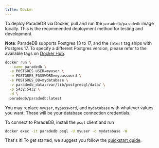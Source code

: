 ```yaml
---
title: Docker
---
```


To deploy ParadeDB via Docker, pull and run the `paradedb/paradedb` image locally. This is the recommended deployment method for testing and development.

**Note**: ParadeDB supports Postgres 13 to 17, and the `latest` tag ships with Postgres 17. To specify a different Postgres version, please refer to the available tags on [Docker Hub](https://hub.docker.com/r/paradedb/paradedb/tags).

```bash
docker run \
  --name paradedb \
  -e POSTGRES_USER=myuser \
  -e POSTGRES_PASSWORD=mypassword \
  -e POSTGRES_DB=mydatabase \
  -v paradedb_data:/var/lib/postgresql/data/ \
  -p 5432:5432 \
  -d \
  paradedb/paradedb:latest
```

You may replace `myuser`, `mypassword`, and `mydatabase` with whatever values you want. These will be your database
connection credentials.

To connect to ParadeDB, install the `psql` client and run

```bash
docker exec -it paradedb psql -U myuser -d mydatabase -W
```

That's it! To get started, we suggest you follow the [quickstart guide](/documentation/getting-started/quickstart).
